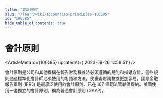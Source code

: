 ```yaml
---
title: "會計原則"
slug: "/learn/wiki/accounting-principles-100585"
id: "100585"
hide_table_of_contents: true
---
```



# 會計原則

<ArticleMeta id={100585} updatedAt={'2023-09-26 13:58:51'} />
<div className='border-solid border-b border-t-0 my-4 border-[var(--ifm-color-gray-300)]' />

會計原則是公司和其他機構在報告財務數據時必須遵循的規則和指導方針。這些規則通過標準化會計師必須使用的術語和方法，使審查財務數據更加容易。國際金融報告準則 (IFRS) 是最廣泛使用的會計原則，已在 167 個司法管轄區採納。美國使用一套獨立的會計原則，稱為普通會計原則 (GAAP)。
